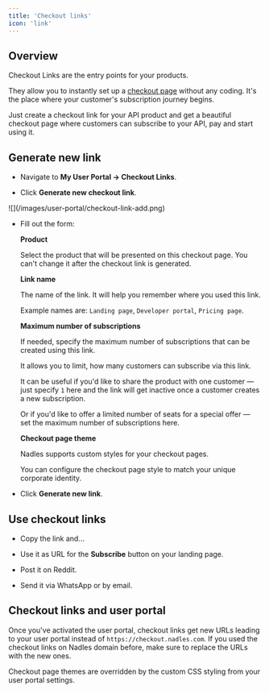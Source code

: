 ```yaml
---
title: 'Checkout links'
icon: 'link'
---
```


## Overview

Checkout Links are the entry points for your products. 

They allow you to instantly set up a [checkout page](https://checkout.nadles.com/yM8K6nRL2zHsUAQGRdiM7f) without any coding.
It's the place where your customer's subscription journey begins.

Just create a checkout link for your API product and get a beautiful checkout page where customers can subscribe to your API, pay and start using it.

## Generate new link

* Navigate to **My User Portal → Checkout Links**.

* Click **Generate new checkout link**.

<Frame>
![](/images/user-portal/checkout-link-add.png)
</Frame>

* Fill out the form:

    **Product**

    Select the product that will be presented on this checkout page. You can't change it after the checkout link is generated.

    **Link name**
    
    The name of the link. 
    It will help you remember where you used this link.

    Example names are: `Landing page`, `Developer portal`, `Pricing page`.

    **Maximum number of subscriptions**
    
    If needed, specify the maximum number of subscriptions that can be created using this link. 

    It allows you to limit, how many customers can subscribe via this link. 
    
    It can be useful if you'd like to share the product with one customer — just specify `1` here and the link will get inactive once a customer creates a new subscription.

    Or if you'd like to offer a limited number of seats for a special offer — set the maximum number of subscriptions here.

    **Checkout page theme**

    Nadles supports custom styles for your checkout pages.

    You can configure the checkout page style to match your unique corporate identity.

* Click **Generate new link**.


## Use checkout links

* Copy the link and...

* Use it as URL for the **Subscribe** button on your landing page.

*  Post it on Reddit.

*  Send it via WhatsApp or by email.

## Checkout links and user portal

Once you've activated the user portal, checkout links get new URLs leading to your user portal instead of `https://checkout.nadles.com`.
If you used the checkout links on Nadles domain before, make sure to replace the URLs with the new ones.

Checkout page themes are overridden by the custom CSS styling from your user portal settings.
